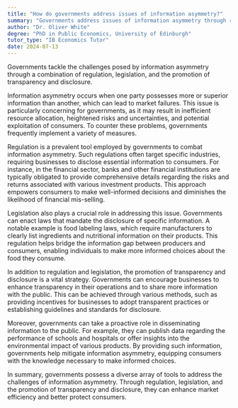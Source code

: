 ```yaml
---
title: "How do governments address issues of information asymmetry?"
summary: "Governments address issues of information asymmetry through regulation, legislation, and the promotion of transparency and disclosure."
author: "Dr. Oliver White"
degree: "PhD in Public Economics, University of Edinburgh"
tutor_type: "IB Economics Tutor"
date: 2024-07-13
---
```


Governments tackle the challenges posed by information asymmetry through a combination of regulation, legislation, and the promotion of transparency and disclosure.

Information asymmetry occurs when one party possesses more or superior information than another, which can lead to market failures. This issue is particularly concerning for governments, as it may result in inefficient resource allocation, heightened risks and uncertainties, and potential exploitation of consumers. To counter these problems, governments frequently implement a variety of measures.

Regulation is a prevalent tool employed by governments to combat information asymmetry. Such regulations often target specific industries, requiring businesses to disclose essential information to consumers. For instance, in the financial sector, banks and other financial institutions are typically obligated to provide comprehensive details regarding the risks and returns associated with various investment products. This approach empowers consumers to make well-informed decisions and diminishes the likelihood of financial mis-selling.

Legislation also plays a crucial role in addressing this issue. Governments can enact laws that mandate the disclosure of specific information. A notable example is food labeling laws, which require manufacturers to clearly list ingredients and nutritional information on their products. This regulation helps bridge the information gap between producers and consumers, enabling individuals to make more informed choices about the food they consume.

In addition to regulation and legislation, the promotion of transparency and disclosure is a vital strategy. Governments can encourage businesses to enhance transparency in their operations and to share more information with the public. This can be achieved through various methods, such as providing incentives for businesses to adopt transparent practices or establishing guidelines and standards for disclosure.

Moreover, governments can take a proactive role in disseminating information to the public. For example, they can publish data regarding the performance of schools and hospitals or offer insights into the environmental impact of various products. By providing such information, governments help mitigate information asymmetry, equipping consumers with the knowledge necessary to make informed choices.

In summary, governments possess a diverse array of tools to address the challenges of information asymmetry. Through regulation, legislation, and the promotion of transparency and disclosure, they can enhance market efficiency and better protect consumers.
    